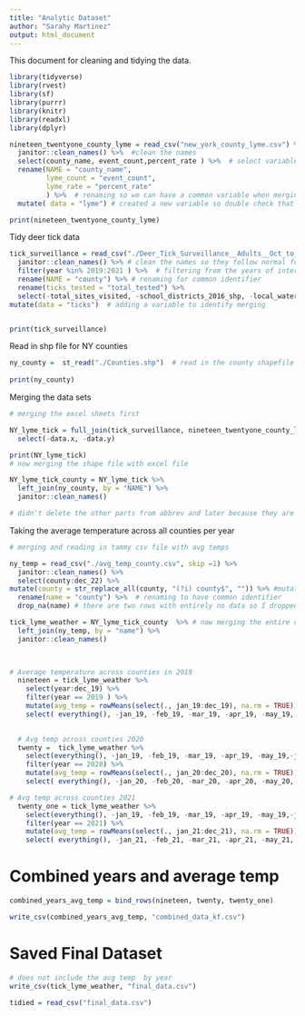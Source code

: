 ```yaml
---
title: "Analytic Dataset"
author: "Sarahy Martinez"
output: html_document
---
```


This document for cleaning and tidying the data.

```r
library(tidyverse)
library(rvest)
library(sf)
library(purrr)
library(knitr)
library(readxl)
library(dplyr)
``` 

```r
nineteen_twentyone_county_lyme = read_csv("new_york_county_lyme.csv") %>%  #read in the NYC lyme data
  janitor::clean_names() %>%  #clean the names 
  select(county_name, event_count,percent_rate ) %>%  # select variables of interest 
  rename(NAME = "county_name", 
         lyme_count = "event_count",
         lyme_rate = "percent_rate"
         ) %>%  # renaming so we can have a common variable when merging 
  mutate( data = "lyme") # created a new variable so double check that merging was accurate

print(nineteen_twentyone_county_lyme)

```


Tidy deer tick data 
```r

tick_surveillance = read_csv("./Deer_Tick_Surveillance__Adults__Oct_to_Dec__excluding_Powassan_virus__Beginning_2008_20241116.csv") %>% 
  janitor::clean_names() %>% # clean the names so they follow normal form 
  filter(year %in% 2019:2021 ) %>%  # filtering from the years of interest that are based from the lyme disease data 
  rename(NAME = "county") %>% # renaming for common identifier
  rename(ticks_tested = "total_tested") %>% 
  select(-total_sites_visited, -school_districts_2016_shp, -local_waterfront_revitalization_program_lwrp_communities, -new_york_zip_codes, -counties, -nys_senate_districts, -a_phagocytophilum_percent, -b_microti_percent, -b_miyamotoi_percent) %>%  # selecting and removing variables of interest , 
mutate(data = "ticks")  # adding a variable to identify merging 


print(tick_surveillance)

```

Read in shp file for NY counties 

```r
ny_county =  st_read("./Counties.shp")  # read in the county shapefile 
 
print(ny_county)

```

Merging the data sets 

```r

# merging the excel sheets first 

NY_lyme_tick = full_join(tick_surveillance, nineteen_twentyone_county_lyme, by = "NAME") %>% 
  select(-data.x, -data.y)

print(NY_lyme_tick)
# now merging the shape file with excel file 

NY_lyme_tick_county = NY_lyme_tick %>%
  left_join(ny_county, by = "NAME") %>% 
  janitor::clean_names() 

# didn't delete the other parts from abbrev and later because they are part of the shapefile and if I delete I have to convert it to a dataframe making the shapefile no longer spatial. 


```


Taking the average temperature across all counties per year
```r
# merging and reading in tammy csv file with avg temps 

ny_temp = read_csv("./avg_temp_county.csv", skip =1) %>% 
  janitor::clean_names() %>% 
  select(county:dec_22) %>% 
mutate(county = str_replace_all(county, "(?i) county$", "")) %>% #mutated to remove the suffix county so that the data can be merged and have common identifier
  rename(name = "county") %>%  # renaming to have common identifier 
  drop_na(name) # there are two rows with entirely no data so I dropped them 

tick_lyme_weather = NY_lyme_tick_county  %>% # now merging the entire dataset with avg weather 
  left_join(ny_temp, by = "name") %>% 
  janitor::clean_names() 

         
```


```r
         
# Average temperature across counties in 2019
  nineteen = tick_lyme_weather %>% 
    select(year:dec_19) %>% 
    filter(year == 2019 ) %>% 
    mutate(avg_temp = rowMeans(select(., jan_19:dec_19), na.rm = TRUE)) %>% 
    select( everything(), -jan_19, -feb_19, -mar_19, -apr_19, -may_19,-jun_19, -jul_19, -aug_19, -sep_19, -oct_19, -nov_19, -dec_19)
  
```


```r
  # Avg temp across counties 2020
  twenty =  tick_lyme_weather %>% 
    select(everything(), -jan_19, -feb_19, -mar_19, -apr_19, -may_19,-jun_19, -jul_19, -aug_19, -sep_19, -oct_19, -nov_19, -dec_19, -jan_21, -feb_21, -mar_21, -apr_21, -may_21,-jun_21, -jul_21, -aug_21, -sep_21, -oct_21, -nov_21, -dec_21, -jan_22, -feb_22, -mar_22, -apr_22, -may_22,-jun_22, -jul_22, -aug_22, -sep_22, -oct_22, -nov_22, -dec_22) %>% 
    filter(year == 2020) %>% 
    mutate(avg_temp = rowMeans(select(., jan_20:dec_20), na.rm = TRUE)) %>% 
    select( everything(), -jan_20, -feb_20, -mar_20, -apr_20, -may_20,-jun_20, -jul_20, -aug_20, -sep_20, -oct_20, -nov_20, -dec_20)

```

```r
  
# Avg temp across counties 2021
  twenty_one = tick_lyme_weather %>% 
    select(everything(), -jan_19, -feb_19, -mar_19, -apr_19, -may_19,-jun_19, -jul_19, -aug_19, -sep_19, -oct_19, -nov_19, -dec_19, -jan_20, -feb_20, -mar_20, -apr_20, -may_20,-jun_20, -jul_20, -aug_20, -sep_20, -oct_20, -nov_20, -dec_20, -jan_22, -feb_22, -mar_22, -apr_22, -may_22,-jun_22, -jul_22, -aug_22, -sep_22, -oct_22, -nov_22, -dec_22) %>% 
    filter(year == 2021) %>% 
    mutate(avg_temp = rowMeans(select(., jan_21:dec_21), na.rm = TRUE)) %>% 
    select( everything(), -jan_21, -feb_21, -mar_21, -apr_21, -may_21,-jun_21, -jul_21, -aug_21, -sep_21, -oct_21, -nov_21, -dec_21)
```

# Combined years and average temp 
```r
combined_years_avg_temp = bind_rows(nineteen, twenty, twenty_one)

write_csv(combined_years_avg_temp, "combined_data_kf.csv")
```


# Saved Final Dataset 

```r

# does not include the avg temp  by year 
write_csv(tick_lyme_weather, "final_data.csv")

tidied = read_csv("final_data.csv") 
```





